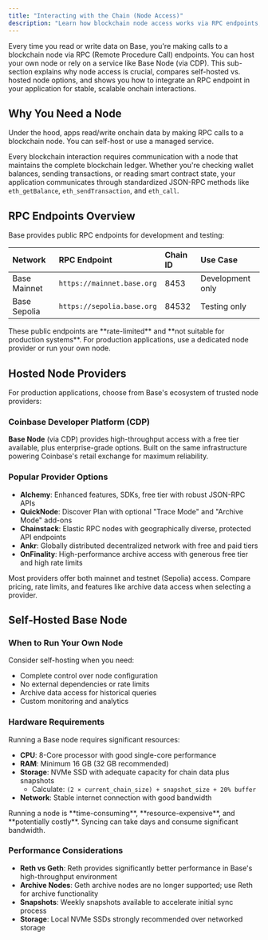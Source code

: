 ```yaml
---
title: "Interacting with the Chain (Node Access)"
description: "Learn how blockchain node access works via RPC endpoints, comparing self-hosted vs hosted options, and how to integrate Base Node for stable onchain interactions."
---
```


Every time you read or write data on Base, you're making calls to a blockchain node via RPC (Remote Procedure Call) endpoints. You can host your own node or rely on a service like Base Node (via CDP). This sub-section explains why node access is crucial, compares self-hosted vs. hosted node options, and shows you how to integrate an RPC endpoint in your application for stable, scalable onchain interactions.

## Why You Need a Node

<Info>
Under the hood, apps read/write onchain data by making RPC calls to a blockchain node. You can self-host or use a managed service.
</Info>

Every blockchain interaction requires communication with a node that maintains the complete blockchain ledger. Whether you're checking wallet balances, sending transactions, or reading smart contract state, your application communicates through standardized JSON-RPC methods like `eth_getBalance`, `eth_sendTransaction`, and `eth_call`.

## RPC Endpoints Overview

Base provides public RPC endpoints for development and testing:

| Network | RPC Endpoint | Chain ID | Use Case |
| :------ | :----------- | :------- | :------- |
| Base Mainnet | `https://mainnet.base.org` | 8453 | Development only |
| Base Sepolia | `https://sepolia.base.org` | 84532 | Testing only |

<Warning>
These public endpoints are **rate-limited** and **not suitable for production systems**. For production applications, use a dedicated node provider or run your own node.
</Warning>

## Hosted Node Providers

For production applications, choose from Base's ecosystem of trusted node providers:

### Coinbase Developer Platform (CDP)
**Base Node** (via CDP) provides high-throughput access with a free tier available, plus enterprise-grade options. Built on the same infrastructure powering Coinbase's retail exchange for maximum reliability.

### Popular Provider Options
- **Alchemy**: Enhanced features, SDKs, free tier with robust JSON-RPC APIs
- **QuickNode**: Discover Plan with optional "Trace Mode" and "Archive Mode" add-ons
- **Chainstack**: Elastic RPC nodes with geographically diverse, protected API endpoints
- **Ankr**: Globally distributed decentralized network with free and paid tiers
- **OnFinality**: High-performance archive access with generous free tier and high rate limits

<Tip>
Most providers offer both mainnet and testnet (Sepolia) access. Compare pricing, rate limits, and features like archive data access when selecting a provider.
</Tip>

## Self-Hosted Base Node

### When to Run Your Own Node
Consider self-hosting when you need:
- Complete control over node configuration
- No external dependencies or rate limits
- Archive data access for historical queries
- Custom monitoring and analytics

### Hardware Requirements
Running a Base node requires significant resources:

- **CPU**: 8-Core processor with good single-core performance
- **RAM**: Minimum 16 GB (32 GB recommended)
- **Storage**: NVMe SSD with adequate capacity for chain data plus snapshots
  - Calculate: `(2 × current_chain_size) + snapshot_size + 20% buffer`
- **Network**: Stable internet connection with good bandwidth

<Warning>
Running a node is **time-consuming**, **resource-expensive**, and **potentially costly**. Syncing can take days and consume significant bandwidth.
</Warning>

### Performance Considerations
- **Reth vs Geth**: Reth provides significantly better performance in Base's high-throughput environment
- **Archive Nodes**: Geth archive nodes are no longer supported; use Reth for archive functionality
- **Snapshots**: Weekly snapshots available to accelerate initial sync process
- **Storage**: Local NVMe SSDs strongly recommended over networked storage


